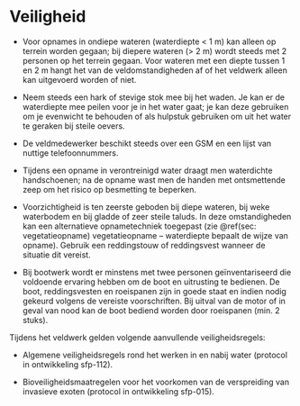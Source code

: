 # Veiligheid

```{=html}
<!--
Alle aandachtspunten in verband met veilig werken.
-->
```

-   Voor opnames in ondiepe wateren (waterdiepte \< 1 m) kan alleen op terrein worden gegaan; bij diepere wateren (\> 2 m) wordt steeds met 2 personen op het terrein gegaan.
    Voor wateren met een diepte tussen 1 en 2 m hangt het van de veldomstandigheden af of het veldwerk alleen kan uitgevoerd worden of niet.

-   Neem steeds een hark of stevige stok mee bij het waden.
    Je kan er de waterdiepte mee peilen voor je in het water gaat; je kan deze gebruiken om je evenwicht te behouden of als hulpstuk gebruiken om uit het water te geraken bij steile oevers.

-   De veldmedewerker beschikt steeds over een GSM en een lijst van nuttige telefoonnummers.

-   Tijdens een opname in verontreinigd water draagt men waterdichte handschoenen; na de opname wast men de handen met ontsmettende zeep om het risico op besmetting te beperken.

-   Voorzichtigheid is ten zeerste geboden bij diepe wateren, bij weke waterbodem en bij gladde of zeer steile taluds.
    In deze omstandigheden kan een alternatieve opnametechniek toegepast (zie \@ref(sec: vegetatieopname) vegetatieopname – waterdiepte bepaalt de wijze van opname).
    Gebruik een reddingstouw of reddingsvest wanneer de situatie dit vereist.

-   Bij bootwerk wordt er minstens met twee personen geïnventariseerd die voldoende ervaring hebben om de boot en uitrusting te bedienen.
    De boot, reddingsvesten en roeispanen zijn in goede staat en indien nodig gekeurd volgens de vereiste voorschriften.
    Bij uitval van de motor of in geval van nood kan de boot bediend worden door roeispanen (min. 2 stuks).

Tijdens het veldwerk gelden volgende aanvullende veiligheidsregels:

-   Algemene veiligheidsregels rond het werken in en nabij water (protocol in ontwikkeling sfp-112).

-   Bioveiligheidsmaatregelen voor het voorkomen van de verspreiding van invasieve exoten (protocol in ontwikkeling sfp-015).
